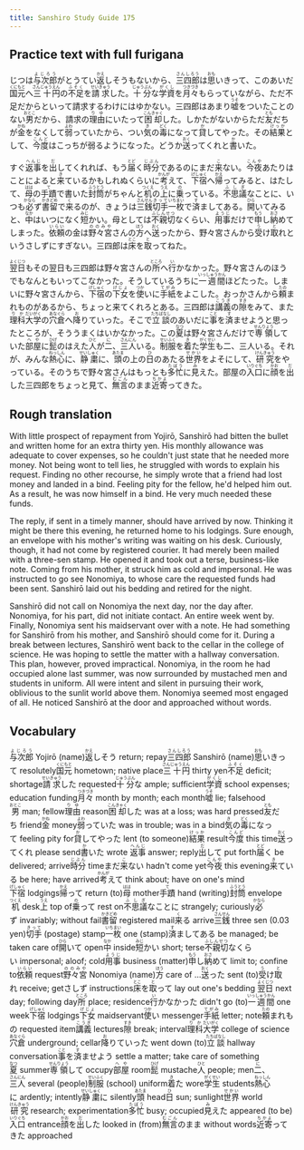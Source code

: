 ```yaml
---
title: Sanshiro Study Guide 175
---
```


## Practice text with full furigana

<p>
じつは<ruby><rb>与次郎</rb><rt>よじろう</rt></ruby>がとうてい<ruby><rb>返</rb><rt>かえ</rt></ruby>しそうもないから、<ruby><rb>三四郎</rb><rt>さんしろう</rt></ruby>は<ruby><rb>思</rb><rt>おも</rt></ruby>いきって、このあいだ<ruby><rb>国元</rb><rt>くにもと</rt></ruby>へ<ruby><rb>三十</rb><rt>さんじゅう</rt></ruby><ruby><rb>円</rb><rt>えん</rt></ruby>の<ruby><rb>不足</rb><rt>ふそく</rt></ruby>を<ruby><rb>請求</rb><rt>せいきゅう</rt></ruby>した。<ruby><rb>十分</rb><rt>じゅうぶん</rt></ruby>な<ruby><rb>学資</rb><rt>がくし</rt></ruby>を<ruby><rb>月々</rb><rt>つきづき</rt></ruby>もらっていながら、ただ不足だからといって請求するわけにはゆかない。三四郎はあまり<ruby><rb>嘘</rb><rt>うそ</rt></ruby>をついたことのない<ruby><rb>男</rb><rt>おとこ</rt></ruby>だから、請求の<ruby><rb>理由</rb><rt>りゆ</rt></ruby>にいたって<ruby><rb>困却</rb><rt>こんきゃく</rt></ruby>した。しかたがないからただ<ruby><rb>友</rb><rt>とも</rt></ruby>だちが<ruby><rb>金</rb><rt>かね</rt></ruby>をなくして<ruby><rb>弱</rb><rt>よわ</rt></ruby>っていたから、つい<ruby><rb>気</rb><rt>き</rt></ruby>の<ruby><rb>毒</rb><rt>どく</rt></ruby>になって<ruby><rb>貸</rb><rt>か</rt></ruby>してやった。その<ruby><rb>結果</rb><rt>けっか</rt></ruby>として、<ruby><rb>今度</rb><rt>こんど</rt></ruby>はこっちが弱るようになった。どうか<ruby><rb>送</rb><rt>おく</rt></ruby>ってくれと<ruby><rb>書</rb><rt>か</rt></ruby>いた。
</p>

<p>
すぐ<ruby><rb>返事</rb><rt>へんじ</rt></ruby>を<ruby><rb>出</rb><rt>だ</rt></ruby>してくれれば、もう<ruby><rb>届</rb><rt>とど</rt></ruby>く<ruby><rb>時分</rb><rt>じぶん</rt></ruby>であるのにまだ<ruby><rb>来</rb><rt>こ</rt></ruby>ない。<ruby><rb>今夜</rb><rt>こんや</rt></ruby>あたりはことによると<ruby><rb>来</rb><rt>き</rt></ruby>ているかもしれぬくらいに<ruby><rb>考</rb><rt>かんが</rt></ruby>えて、<ruby><rb>下宿</rb><rt>げしゅく</rt></ruby>へ<ruby><rb>帰</rb><rt>かえ</rt></ruby>ってみると、はたして、<ruby><rb>母</rb><rt>はは</rt></ruby>の<ruby><rb>手蹟</rb><rt>て</rt></ruby>で書いた<ruby><rb>封筒</rb><rt>ふうとう</rt></ruby>がちゃんと<ruby><rb>机</rb><rt>つくえ</rt></ruby>の<ruby><rb>上</rb><rt>うえ</rt></ruby>に<ruby><rb>乗</rb><rt>の</rt></ruby>っている。<ruby><rb>不思議</rb><rt>ふしぎ</rt></ruby>なことに、いつも<ruby><rb>必</rb><rt>かなら</rt></ruby>ず<ruby><rb>書留</rb><rt>かきどめ</rt></ruby>で<ruby><rb>来</rb><rt>く</rt></ruby>るのが、きょうは<ruby><rb>三銭</rb><rt>さんせん</rt></ruby><ruby><rb>切手</rb><rt>きって</rt></ruby><ruby><rb>一枚</rb><rt>いちまい</rt></ruby>で<ruby><rb>済</rb><rt>す</rt></ruby>ましてある。<ruby><rb>開</rb><rt>ひら</rt></ruby>いてみると、<ruby><rb>中</rb><rt>なか</rt></ruby>はいつになく<ruby><rb>短</rb><rt>みじ</rt></ruby>かい。母としては<ruby><rb>不親切</rb><rt>ふしんせつ</rt></ruby>なくらい、<ruby><rb>用事</rb><rt>ようじ</rt></ruby>だけで<ruby><rb>申</rb><rt>もう</rt></ruby>し<ruby><rb>納</rb><rt>おさ</rt></ruby>めてしまった。<ruby><rb>依頼</rb><rt>いらい</rt></ruby>の金は<ruby><rb>野々宮</rb><rt>ののみや</rt></ruby>さんの<ruby><rb>方</rb><rt>ほう</rt></ruby>へ<ruby><rb>送</rb><rt>おく</rt></ruby>ったから、野々宮さんから<ruby><rb>受</rb><rt>う</rt></ruby>け<ruby><rb>取</rb><rt>と</rt></ruby>れというさしずにすぎない。三四郎は<ruby><rb>床</rb><rt>とこ</rt></ruby>を<ruby><rb>取</rb><rt>と</rt></ruby>ってねた。
</p>

<p>
<ruby><rb>翌日</rb><rt>よくじつ</rt></ruby>もその翌日も三四郎は野々宮さんの<ruby><rb>所</rb><rt>ところ</rt></ruby>へ<ruby><rb>行</rb><rt>い</rt></ruby>かなかった。野々宮さんのほうでもなんともいってこなかった。そうしているうちに<ruby><rb>一週間</rb><rt>いっしゅうかん</rt></ruby>ほどたった。しまいに野々宮さんから、<ruby><rb>下宿</rb><rt>げしゅく</rt></ruby>の<ruby><rb>下女</rb><rt>げじょ</rt></ruby>を<ruby><rb>使</rb><rt>つか</rt></ruby>いに<ruby><rb>手紙</rb><rt>てがみ</rt></ruby>をよこした。おっかさんから<ruby><rb>頼</rb><rt>たの</rt></ruby>まれものがあるから、ちょっと来てくれろとある。三四郎は<ruby><rb>講義</rb><rt>こうぎ</rt></ruby>の<ruby><rb>隙</rb><rt>すき</rt></ruby>をみて、また<ruby><rb>理科</rb><rt>りか</rt></ruby><ruby><rb>大学</rb><rt>だいがく</rt></ruby>の<ruby><rb>穴倉</rb><rt>あなぐら</rt></ruby>へ<ruby><rb>降</rb><rt>お</rt></ruby>りていった。そこで<ruby><rb>立談</rb><rt>たちばなし</rt></ruby>のあいだに<ruby><rb>事</rb><rt>こと</rt></ruby>を<ruby><rb>済</rb><rt>す</rt></ruby>ませようと思ったところが、そううまくはいかなかった。この<ruby><rb>夏</rb><rt>なつ</rt></ruby>は野々宮さんだけで<ruby><rb>専領</rb><rt>せんりょう</rt></ruby>していた<ruby><rb>部屋</rb><rt>へや</rt></ruby>に<ruby><rb>髭</rb><rt>ひげ</rt></ruby>のはえた<ruby><rb>人</rb><rt>ひと</rt></ruby>が<ruby><rb>二</rb><rt>に</rt></ruby>、<ruby><rb>三人</rb><rt>さんにん</rt></ruby>いる。<ruby><rb>制服</rb><rt>せいふく</rt></ruby>を<ruby><rb>着</rb><rt>き</rt></ruby>た<ruby><rb>学生</rb><rt>がくせい</rt></ruby>も二、三人いる。それが、みんな<ruby><rb>熱心</rb><rt>ねっしん</rt></ruby>に、<ruby><rb>静粛</rb><rt>せいしゅく</rt></ruby>に、<ruby><rb>頭</rb><rt>あたま</rt></ruby>の上の<ruby><rb>日</rb><rt>ひ</rt></ruby>のあたる<ruby><rb>世界</rb><rt>せかい</rt></ruby>をよそにして、<ruby><rb>研究</rb><rt>けんきゅう</rt></ruby>をやっている。そのうちで野々宮さんはもっとも<ruby><rb>多忙</rb><rt>たぼう</rt></ruby>に<ruby><rb>見</rb><rt>み</rt></ruby>えた。部屋の<ruby><rb>入口</rb><rt>いりぐち</rt></ruby>に<ruby><rb>顔</rb><rt>かお</rt></ruby>を<ruby><rb>出</rb><rt>だ</rt></ruby>した三四郎をちょっと見て、<ruby><rb>無言</rb><rt>むごん</rt></ruby>のまま<ruby><rb>近寄</rb><rt>ちかよ</rt></ruby>ってきた。
</p>


## Rough translation

With little prospect of repayment from Yojirō, Sanshirō had bitten the bullet and written home for an extra thirty yen. His monthly allowance was adequate to cover expenses, so he couldn't just state that he needed more money. Not being wont to tell lies, he struggled with words to explain his request. Finding no other recourse, he simply wrote that a friend had lost money and landed in a bind. Feeling pity for the fellow, he'd helped him out. As a result, he was now himself in a bind. He very much needed these funds.

The reply, if sent in a timely manner, should have arrived by now. Thinking it might be there this evening, he returned home to his lodgings. Sure enough, an envelope with his mother's writing was waiting on his desk. Curiously, though, it had not come by registered courier. It had merely been mailed with a three-sen stamp. He opened it and took out a terse, business-like note. Coming from his mother, it struck him as cold and impersonal. He was instructed to go see Nonomiya, to whose care the requested funds had been sent. Sanshirō laid out his bedding and retired for the night.

Sanshirō did not call on Nonomiya the next day, nor the day after. Nonomiya, for his part, did not initiate contact. An entire week went by. Finally, Nonomiya sent his maidservant over with a note. He had something for Sanshirō from his mother, and Sanshirō should come for it. During a break between lectures, Sanshirō went back to the cellar in the college of science. He was hoping to settle the matter with a hallway conversation. This plan, however, proved impractical. Nonomiya, in the room he had occupied alone last summer, was now surrounded by mustached men and students in uniform. All were intent and silent in pursuing their work, oblivious to the sunlit world above them. Nonomiya seemed most engaged of all. He noticed Sanshirō at the door and approached without words.       


## Vocabulary

<p>
<span class="vocabstudy"><ruby><rb>与次郎</rb><rt>よじろう</rt></ruby>&nbsp;Yojirō (name)</span><span class="vocabstudy"><ruby><rb>返</rb><rt>かえ</rt></ruby>しそう&nbsp;return; repay</span><span class="vocabstudy"><ruby><rb>三四郎</rb><rt>さんしろう</rt></ruby>&nbsp;Sanshirō (name)</span><span class="vocabstudy"><ruby><rb>思</rb><rt>おも</rt></ruby>いきって&nbsp;resolutely</span><span class="vocabstudy"><ruby><rb>国元</rb><rt>くにもと</rt></ruby>&nbsp;hometown; native place</span><span class="vocabstudy"><ruby><rb>三十</rb><rt>さんじゅう</rt></ruby><ruby><rb>円</rb><rt>えん</rt></ruby>&nbsp;thirty yen</span><span class="vocabstudy"><ruby><rb>不足</rb><rt>ふそく</rt></ruby>&nbsp;deficit; shortage</span><span class="vocabstudy"><ruby><rb>請求</rb><rt>せいきゅう</rt></ruby>した&nbsp;requested</span><span class="vocabstudy"><ruby><rb>十分</rb><rt>じゅうぶん</rt></ruby>な&nbsp;ample; sufficient</span><span class="vocabstudy"><ruby><rb>学資</rb><rt>がくし</rt></ruby>&nbsp;school expenses; education funding</span><span class="vocabstudy"><ruby><rb>月々</rb><rt>つきづき</rt></ruby>&nbsp;month by month; each month</span><span class="vocabstudy"><ruby><rb>嘘</rb><rt>うそ</rt></ruby>&nbsp;lie; falsehood</span><span class="vocabstudy"><ruby><rb>男</rb><rt>おとこ</rt></ruby>&nbsp;man; fellow</span><span class="vocabstudy"><ruby><rb>理由</rb><rt>りゆ</rt></ruby>&nbsp;reason</span><span class="vocabstudy"><ruby><rb>困却</rb><rt>こんきゃく</rt></ruby>した&nbsp;was at a loss; was hard pressed</span><span class="vocabstudy"><ruby><rb>友</rb><rt>とも</rt></ruby>だち&nbsp;friend</span><span class="vocabstudy"><ruby><rb>金</rb><rt>かね</rt></ruby>&nbsp;money</span><span class="vocabstudy"><ruby><rb>弱</rb><rt>よわ</rt></ruby>っていた&nbsp;was in trouble; was in a bind</span><span class="vocabstudy"><ruby><rb>気</rb><rt>き</rt></ruby>の<ruby><rb>毒</rb><rt>どく</rt></ruby>になって&nbsp;feeling pity for</span><span class="vocabstudy"><ruby><rb>貸</rb><rt>か</rt></ruby>してやった&nbsp;lent (to someone)</span><span class="vocabstudy"><ruby><rb>結果</rb><rt>けっか</rt></ruby>&nbsp;result</span><span class="vocabstudy"><ruby><rb>今度</rb><rt>こんど</rt></ruby>&nbsp;this time</span><span class="vocabstudy"><ruby><rb>送</rb><rt>おく</rt></ruby>ってくれ&nbsp;please send</span><span class="vocabstudy"><ruby><rb>書</rb><rt>か</rt></ruby>いた&nbsp;wrote</span>
<span class="vocabstudy"><ruby><rb>返事</rb><rt>へんじ</rt></ruby>&nbsp;answer; reply</span><span class="vocabstudy"><ruby><rb>出</rb><rt>だ</rt></ruby>して&nbsp;put forth</span><span class="vocabstudy"><ruby><rb>届</rb><rt>とど</rt></ruby>く&nbsp;be delivered; arrive</span><span class="vocabstudy"><ruby><rb>時分</rb><rt>じぶん</rt></ruby>&nbsp;time</span><span class="vocabstudy">まだ<ruby><rb>来</rb><rt>こ</rt></ruby>ない&nbsp;hadn't come yet</span><span class="vocabstudy"><ruby><rb>今夜</rb><rt>こんや</rt></ruby>&nbsp;this evening</span><span class="vocabstudy"><ruby><rb>来</rb><rt>き</rt></ruby>ている&nbsp;be here; have arrived</span><span class="vocabstudy"><ruby><rb>考</rb><rt>かんが</rt></ruby>えて&nbsp;think about; have on one's mind</span><span class="vocabstudy"><ruby><rb>下宿</rb><rt>げしゅく</rt></ruby>&nbsp;lodgings</span><span class="vocabstudy"><ruby><rb>帰</rb><rt>かえ</rt></ruby>って&nbsp;return (to)</span><span class="vocabstudy"><ruby><rb>母</rb><rt>はは</rt></ruby>&nbsp;mother</span><span class="vocabstudy"><ruby><rb>手蹟</rb><rt>て</rt></ruby>&nbsp;hand (writing)</span><span class="vocabstudy"><ruby><rb>封筒</rb><rt>ふうとう</rt></ruby>&nbsp;envelope</span><span class="vocabstudy"><ruby><rb>机</rb><rt>つくえ</rt></ruby>&nbsp;desk</span><span class="vocabstudy"><ruby><rb>上</rb><rt>うえ</rt></ruby>&nbsp;top of</span><span class="vocabstudy"><ruby><rb>乗</rb><rt>の</rt></ruby>って&nbsp;rest on</span><span class="vocabstudy"><ruby><rb>不思議</rb><rt>ふしぎ</rt></ruby>なことに&nbsp;strangely; curiously</span><span class="vocabstudy"><ruby><rb>必</rb><rt>かなら</rt></ruby>ず&nbsp;invariably; without fail</span><span class="vocabstudy"><ruby><rb>書留</rb><rt>かきどめ</rt></ruby>&nbsp;registered mail</span><span class="vocabstudy"><ruby><rb>来</rb><rt>く</rt></ruby>る&nbsp;arrive</span><span class="vocabstudy"><ruby><rb>三銭</rb><rt>さんせん</rt></ruby>&nbsp;three sen (0.03 yen)</span><span class="vocabstudy"><ruby><rb>切手</rb><rt>きって</rt></ruby>&nbsp;(postage) stamp</span><span class="vocabstudy"><ruby><rb>一枚</rb><rt>いちまい</rt></ruby>&nbsp;one (stamp)</span><span class="vocabstudy"><ruby><rb>済</rb><rt>す</rt></ruby>ましてある&nbsp;be managed; be taken care of</span><span class="vocabstudy"><ruby><rb>開</rb><rt>ひら</rt></ruby>いて&nbsp;open</span><span class="vocabstudy"><ruby><rb>中</rb><rt>なか</rt></ruby>&nbsp;inside</span><span class="vocabstudy"><ruby><rb>短</rb><rt>みじ</rt></ruby>かい&nbsp;short; terse</span><span class="vocabstudy"><ruby><rb>不親切</rb><rt>ふしんせつ</rt></ruby>なくらい&nbsp;impersonal; aloof; cold</span><span class="vocabstudy"><ruby><rb>用事</rb><rt>ようじ</rt></ruby>&nbsp;business (matter)</span><span class="vocabstudy"><ruby><rb>申</rb><rt>もう</rt></ruby>し<ruby><rb>納</rb><rt>おさ</rt></ruby>めて&nbsp;limit to; confine to</span><span class="vocabstudy"><ruby><rb>依頼</rb><rt>いらい</rt></ruby>&nbsp;request</span><span class="vocabstudy"><ruby><rb>野々宮</rb><rt>ののみや</rt></ruby>&nbsp;Nonomiya (name)</span><span class="vocabstudy"><ruby><rb>方</rb><rt>ほう</rt></ruby>&nbsp;care of ...</span><span class="vocabstudy"><ruby><rb>送</rb><rt>おく</rt></ruby>った&nbsp;sent (to)</span><span class="vocabstudy"><ruby><rb>受</rb><rt>う</rt></ruby>け<ruby><rb>取</rb><rt>と</rt></ruby>れ&nbsp;receive; get</span><span class="vocabstudy">さしず&nbsp;instructions</span><span class="vocabstudy"><ruby><rb>床</rb><rt>とこ</rt></ruby>を<ruby><rb>取</rb><rt>と</rt></ruby>って&nbsp;lay out one's bedding</span>
<span class="vocabstudy"><ruby><rb>翌日</rb><rt>よくじつ</rt></ruby>&nbsp;next day; following day</span><span class="vocabstudy"><ruby><rb>所</rb><rt>ところ</rt></ruby>&nbsp;place; residence</span><span class="vocabstudy"><ruby><rb>行</rb><rt>い</rt></ruby>かなかった&nbsp;didn't go (to)</span><span class="vocabstudy"><ruby><rb>一週間</rb><rt>いっしゅうかん</rt></ruby>&nbsp;one week</span><span class="vocabstudy"><ruby><rb>下宿</rb><rt>げしゅく</rt></ruby>&nbsp;lodgings</span><span class="vocabstudy"><ruby><rb>下女</rb><rt>げじょ</rt></ruby>&nbsp;maidservant</span><span class="vocabstudy"><ruby><rb>使</rb><rt>つか</rt></ruby>い&nbsp;messenger</span><span class="vocabstudy"><ruby><rb>手紙</rb><rt>てがみ</rt></ruby>&nbsp;letter; note</span><span class="vocabstudy"><ruby><rb>頼</rb><rt>たの</rt></ruby>まれもの&nbsp;requested item</span><span class="vocabstudy"><ruby><rb>講義</rb><rt>こうぎ</rt></ruby>&nbsp;lectures</span><span class="vocabstudy"><ruby><rb>隙</rb><rt>すき</rt></ruby>&nbsp;break; interval</span><span class="vocabstudy"><ruby><rb>理科</rb><rt>りか</rt></ruby><ruby><rb>大学</rb><rt>だいがく</rt></ruby>&nbsp;college of science</span><span class="vocabstudy"><ruby><rb>穴倉</rb><rt>あなぐら</rt></ruby>&nbsp;underground; cellar</span><span class="vocabstudy"><ruby><rb>降</rb><rt>お</rt></ruby>りていった&nbsp;went down (to)</span><span class="vocabstudy"><ruby><rb>立談</rb><rt>たちばなし</rt></ruby>&nbsp;hallway conversation</span><span class="vocabstudy"><ruby><rb>事</rb><rt>こと</rt></ruby>を<ruby><rb>済</rb><rt>す</rt></ruby>ませよう&nbsp;settle a matter; take care of something</span><span class="vocabstudy"><ruby><rb>夏</rb><rt>なつ</rt></ruby>&nbsp;summer</span><span class="vocabstudy"><ruby><rb>専領</rb><rt>せんりょう</rt></ruby>して&nbsp;occupy</span><span class="vocabstudy"><ruby><rb>部屋</rb><rt>へや</rt></ruby>&nbsp;room</span><span class="vocabstudy"><ruby><rb>髭</rb><rt>ひげ</rt></ruby>&nbsp;mustache</span><span class="vocabstudy"><ruby><rb>人</rb><rt>ひと</rt></ruby>&nbsp;people; men</span><span class="vocabstudy"><ruby><rb>二</rb><rt>に</rt></ruby>、<ruby><rb>三人</rb><rt>さんにん</rt></ruby>&nbsp;several (people)</span><span class="vocabstudy"><ruby><rb>制服</rb><rt>せいふく</rt></ruby>&nbsp;(school) uniform</span><span class="vocabstudy"><ruby><rb>着</rb><rt>き</rt></ruby>た&nbsp;wore</span><span class="vocabstudy"><ruby><rb>学生</rb><rt>がくせい</rt></ruby>&nbsp;students</span><span class="vocabstudy"><ruby><rb>熱心</rb><rt>ねっしん</rt></ruby>に&nbsp;ardently; intently</span><span class="vocabstudy"><ruby><rb>静粛</rb><rt>せいしゅく</rt></ruby>に&nbsp;silently</span><span class="vocabstudy"><ruby><rb>頭</rb><rt>あたま</rt></ruby>&nbsp;head</span><span class="vocabstudy"><ruby><rb>日</rb><rt>ひ</rt></ruby>&nbsp;sun; sunlight</span><span class="vocabstudy"><ruby><rb>世界</rb><rt>せかい</rt></ruby>&nbsp;world</span><span class="vocabstudy"><ruby><rb>研究</rb><rt>けんきゅう</rt></ruby>&nbsp;research; experimentation</span><span class="vocabstudy"><ruby><rb>多忙</rb><rt>たぼう</rt></ruby>&nbsp;busy; occupied</span><span class="vocabstudy"><ruby><rb>見</rb><rt>み</rt></ruby>えた&nbsp;appeared (to be)</span><span class="vocabstudy"><ruby><rb>入口</rb><rt>いりぐち</rt></ruby>&nbsp;entrance</span><span class="vocabstudy"><ruby><rb>顔</rb><rt>かお</rt></ruby>を<ruby><rb>出</rb><rt>だ</rt></ruby>した&nbsp;looked in (from)</span><span class="vocabstudy"><ruby><rb>無言</rb><rt>むごん</rt></ruby>のまま&nbsp;without words</span><span class="vocabstudy"><ruby><rb>近寄</rb><rt>ちかよ</rt></ruby>ってきた&nbsp;approached</span>
</p>
